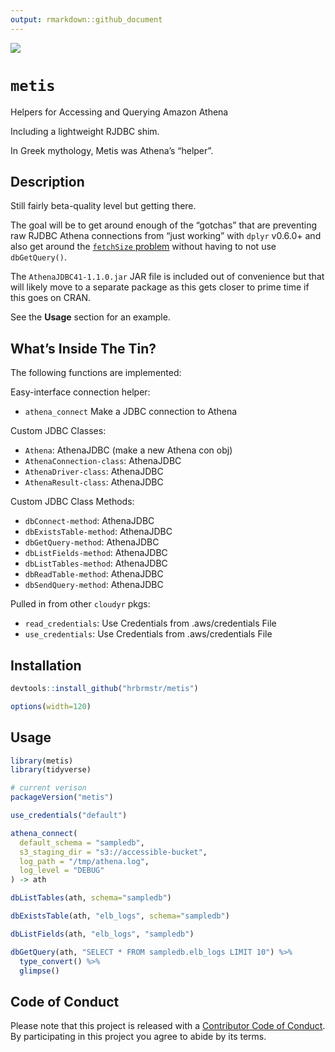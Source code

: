 ```yaml
---
output: rmarkdown::github_document
---
```

![](https://upload.wikimedia.org/wikipedia/commons/thumb/5/53/Winged_goddess_Louvre_F32.jpg/300px-Winged_goddess_Louvre_F32.jpg)

# `metis`

Helpers for Accessing and Querying Amazon Athena

Including a lightweight RJDBC shim.

In Greek mythology, Metis was Athena's "helper".

## Description

Still fairly beta-quality level but getting there.

The goal will be to get around enough of the "gotchas" that are preventing raw RJDBC Athena
connections from "just working" with `dplyr` v0.6.0+ and also get around the [`fetchSize` problem](https://www.reddit.com/r/aws/comments/6aq22b/fetchsize_limit/) without having to not use `dbGetQuery()`.

The `AthenaJDBC41-1.1.0.jar` JAR file is included out of convenience but that will likely move to a separate package as this gets closer to prime time if this goes on CRAN.

See the **Usage** section for an example.

## What's Inside The Tin?

The following functions are implemented:

Easy-interface connection helper:

- `athena_connect`	Make a JDBC connection to Athena

Custom JDBC Classes:

- `Athena`:	AthenaJDBC (make a new Athena con obj)
- `AthenaConnection-class`:	AthenaJDBC
- `AthenaDriver-class`:	AthenaJDBC
- `AthenaResult-class`:	AthenaJDBC

Custom JDBC Class Methods:

- `dbConnect-method`:	AthenaJDBC
- `dbExistsTable-method`:	AthenaJDBC
- `dbGetQuery-method`:	AthenaJDBC
- `dbListFields-method`:	AthenaJDBC
- `dbListTables-method`:	AthenaJDBC
- `dbReadTable-method`:	AthenaJDBC
- `dbSendQuery-method`:	AthenaJDBC

Pulled in from other `cloudyr` pkgs: 

- `read_credentials`:	Use Credentials from .aws/credentials File
- `use_credentials`:	Use Credentials from .aws/credentials File

## Installation

```r
devtools::install_github("hrbrmstr/metis")
```

```r
options(width=120)
```

## Usage

```r
library(metis)
library(tidyverse)

# current verison
packageVersion("metis")
```

```r
use_credentials("default")

athena_connect(
  default_schema = "sampledb", 
  s3_staging_dir = "s3://accessible-bucket",
  log_path = "/tmp/athena.log",
  log_level = "DEBUG"
) -> ath

dbListTables(ath, schema="sampledb")

dbExistsTable(ath, "elb_logs", schema="sampledb")

dbListFields(ath, "elb_logs", "sampledb")

dbGetQuery(ath, "SELECT * FROM sampledb.elb_logs LIMIT 10") %>% 
  type_convert() %>% 
  glimpse()
```

## Code of Conduct

Please note that this project is released with a [Contributor Code of Conduct](CONDUCT.md). By participating in this project you agree to abide by its terms.
